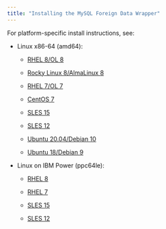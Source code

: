 ```yaml
---
title: "Installing the MySQL Foreign Data Wrapper"
---
```


For platform-specific install instructions, see:

- Linux x86-64 (amd64):

   -   [RHEL 8/OL 8](01_mysql_rhel8_x86)

   -   [Rocky Linux 8/AlmaLinux 8](02_mysql_other_linux8_x86)
   -   [RHEL 7/OL 7](03_mysql_rhel7_x86)
   -   [CentOS 7](04_mysql_centos7_x86)
   -   [SLES 15](05_mysql_sles15_x86)
   -   [SLES 12](07_mysql_sles12_x86)
   -   [Ubuntu 20.04/Debian 10](09_mysql_ubuntu20_deb10_x86)
   -   [Ubuntu 18/Debian 9](11_mysql_ubuntu18_deb9_x86)

- Linux on IBM Power (ppc64le):

   - [RHEL 8](13_mysql_rhel8_ppcle)

   - [RHEL 7](15_mysql_rhel7_ppcle)
   - [SLES 15](17_mysql_sles15_ppcle)
   - [SLES 12](19_mysql_sles12_ppcle)


